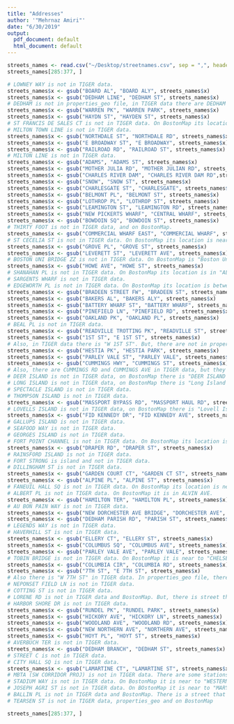 ```yaml
---
title: "Addresses"
author: '"Mehrnaz Amiri"'
date: "6/30/2019"
output:
  pdf_document: default
  html_document: default
---
```


```r
streets_names <- read.csv("~/Desktop/streetnames.csv", sep = ",", header = TRUE, stringsAsFactors=FALSE)
streets_names[285:377, ]

# LOWNEY WAY is not in TIGER data.
streets_names$x <- gsub("BOARD AL", "BOARD ALY", streets_names$x)
streets_names$x <- gsub("DEDHAM LINE", "DEDHAM ST", streets_names$x)
# DEDHAM is not in properties_geo file, in TIGER data there are DEDHAM ST, E DEDHAM ST, W DEDHAM ST, DEDHAM PKWY. On BostonMap there is not DEDHAM LINE.
streets_names$x <- gsub("WARREN PK", "WARREN PARK", streets_names$x)
streets_names$x <- gsub("HAYDN ST", "HAYDEN ST", streets_names$x)
# ST FRANCIS DE SALES CT is not in TIGER data. On BostonMap its location is in "BUNKER HILL ST".
# MILTON TOWN LINE is not in TIGER data.
streets_names$x <- gsub("NORTHDALE ST", "NORTHDALE RD", streets_names$x)
streets_names$x <- gsub("E BROADWAY ST", "E BROADWAY", streets_names$x)
streets_names$x <- gsub("RAILROAD RD", "RAILROAD ST", streets_names$x)
# MILTON LINE is not in TIGER data.
streets_names$x <- gsub("ADAMS", "ADAMS ST", streets_names$x)
streets_names$x <- gsub("MOTHER JULIA RD", "MOTHER JULIAN RD", streets_names$x)
streets_names$x <- gsub("CHARLES RIVER DAM", "CHARLES RIVER DAM RD",streets_names$x)
streets_names$x <- gsub("SNOW", "SNOW ST", streets_names$x)
streets_names$x <- gsub("CHARLESGATE ST", "CHARLESGATE", streets_names$x)
streets_names$x <- gsub("BELMONT PL", "BELMONT ST", streets_names$x)
streets_names$x <- gsub("LOTHROP PL", "LOTHROP ST", streets_names$x)
streets_names$x <- gsub("LEAMINGTON ST", "LEAMINGTON RD", streets_names$x)
streets_names$x <- gsub("NEW PICKERTS WHARF", "CENTRAL WHARF", streets_names$x)
streets_names$x <- gsub("BOWDOIN SQ", "BOWDOIN ST", streets_names$x)
# THIRTY FOOT is not in TIGER data, and on BostonMap.
streets_names$x <- gsub("COMMERCIAL WHARF EAST", "COMMERCIAL WHARF", streets_names$x)
# ST CECELIA ST is not in TIGER data. On BostonMap its location is near to "SCOTIA ST".
streets_names$x <- gsub("GROVE PL", "GROVE ST", streets_names$x)
streets_names$x <- gsub("LEVERETT ST", "LEVERETT AVE", streets_names$x)
# BOSTON UNI BRIDGE ZZ is not in TIGER data. On BostonMap is "Boston University Bridge" near to MOUNTFORT ST.
streets_names$x <- gsub("HOWE AVE", "HOWE ST", streets_names$x)
# SHANAHAN PL is not in TIGER data. On BostonMap its location is in "ALBANY ST".
# SARGENTS WHARF is not in TIGER data.
# EDGEWORTH PL is not in TIGER data. On BostonMap its location is between "PROSPECT ST" and "TREMONT ST"
streets_names$x <- gsub("BRADEEN STREET FW", "BRADEEN ST", streets_names$x)
streets_names$x <- gsub("BAKERS AL", "BAKERS ALY", streets_names$x)
streets_names$x <- gsub("BATTERY WHARF ST", "BATTERY WHARF", streets_names$x)
streets_names$x <- gsub("PINEFIELD LN", "PINEFIELD RD", streets_names$x)
streets_names$x <- gsub("OAKLAND PK", "OAKLAND PL", streets_names$x)
# BEAL PL is not in TIGER data.
streets_names$x <- gsub("READVILLE TROTTING PK", "READVILLE ST", streets_names$x)
streets_names$x <- gsub("1ST ST", "E 1ST ST", streets_names$x)
# Also, in TIGER data there is "W 1ST ST". But, there are not in properties_geo file.
streets_names$x <- gsub("HESTIA PK", "HESTIA PARK", streets_names$x)
streets_names$x <- gsub("PARLEY VALE ST", "PARLEY VALE", streets_names$x)
streets_names$x <- gsub("CUMMINGS HWY", "CUMMINGS ST", streets_names$x)
# Also, there are CUMMINGS RD and CUMMINGS AVE in TIGER data, but they are not in properties_geo file.
# DEER ISLAND is not in TIGER data, on BostonMap there is "DEER ISLAND RD" near it.
# LONG ISLAND is not in TIGER data, on BostonMap there is "Long Island Rd" near it.
# SPECTACLE ISLAND is not in TIGER data.
# THOMPSON ISLAND is not in TIGER data.
streets_names$x <- gsub("MASSPORT BYPASS RD", "MASSPORT HAUL RD", streets_names$x)
# LOVELLS ISLAND is not in TIGER data, on BostonMap there is "Lovell Island Rd" near it.
streets_names$x <- gsub("FID KENNEDY DR", "FID KENNEDY AVE", streets_names$x)
# GALLUPS ISLAND is not in TIGER data.
# SEAFOOD WAY is not in TIGER data. 
# GEORGES ISLAND is not in TIGER data.
# FORT POINT CHANNEL is not in TIGER data. On BostonMap its location is near to "SUMMER ST".
streets_names$x <- gsub("DRAPER RD", "DRAPER ST", streets_names$x)
# RAINSFORD ISLAND is not in TIGER data.
# FORT STRONG is island and not in TIGER data.
# DILLINGHAM ST is not in TIGER data.
streets_names$x <- gsub("GARDEN COURT CT", "GARDEN CT ST", streets_names$x)
streets_names$x <- gsub("ALPINE PL", "ALPINE ST", streets_names$x)
# FANEUIL HALL SQ is not in TIGER data. On BostonMap its location is near to "STATE ST" and it includes many streets.
# ALBERT PL is not in TIGER data. On BostonMap it is in ALVIN AVE.
streets_names$x <- gsub("HAMILTON TER", "HAMILTON PL", streets_names$x)
# AU BON PAIN WAY is not in TIGER data.
streets_names$x <- gsub("NEW DORCHESTER AVE BRIDGE", "DORCHESTER AVE", streets_names$x)
streets_names$x <- gsub("DEDHAM PARISH RD", "PARISH ST", streets_names$x)
# LEGENDS WAY is not in TIGER data.
# HAVERHILL ST is not in TIGER data.
streets_names$x <- gsub("ELLERY CT", "ELLERY ST", streets_names$x)
streets_names$x <- gsub("COLUMBUS SQ", "COLUMBUS AVE", streets_names$x)
streets_names$x <- gsub("PARLEY VALE AVE", "PARLEY VALE", streets_names$x)
# TOBIN BRIDGE is not in TIGER data. On BostonMap it is near to "CHELSEA ST".
streets_names$x <- gsub("COLUMBIA CIR", "COLUMBIA RD", streets_names$x)
streets_names$x <- gsub("7TH ST", "E 7TH ST", streets_names$x)
# Also there is "W 7TH ST" in TIGER data. In properties_geo file, there is "SEVENTH ST".
# NEPONSET FIELD LN is not in TIGER data. 
# COTTING ST is not in TIGER data.
# LORENE RD is not in TIGER data and BostonMap. But, there is street that is "LORENZO ST".
# HARBOR SHORE DR is not in TIGER data.
streets_names$x <- gsub("RUNDEL PK", "RUNDEL PARK", streets_names$x)
streets_names$x <- gsub("HICKORY AVE", "HICKORY LN", streets_names$x)
streets_names$x <- gsub("WOODLAND AVE", "WOODLAND RD", streets_names$x)
streets_names$x <- gsub("NEW NORTHERN AVE", "NORTHERN AVE", streets_names$x)
streets_names$x <- gsub("HOYT PL", "HOYT ST", streets_names$x)
# AVERBUCH TER is not in TIGER data.
streets_names$x <- gsub("DEDHAM BRANCH", "DEDHAM ST", streets_names$x)
# STREET C is not in TIGER data.
# CITY HALL SQ is not in TIGER data.
streets_names$x <- gsub("LAMARTINE CT", "LAMARTINE ST", streets_names$x)
# MBTA (SW CORRIDOR PROJ) is not in TIGER data. There are some stations in TIGER data as "MBTA GREEN LINE TROLLEY (SUSPENDED)".
# STADIUM WAY is not in TIGER data. On BostonMap it is near to "WESTERN AVE".
# JOSEPH AGRI ST is not in TIGER data. On BOstonMap it is near to "MARY BOYLE WAY".
# BALLIN PL is not in TIGER data and BostonMap. There is a street that is "BALLOU PL".
# TEARSEN ST is not in TIGER data, properties_geo and on BostonMap

```

```r
streets_names[285:377, ]
```


